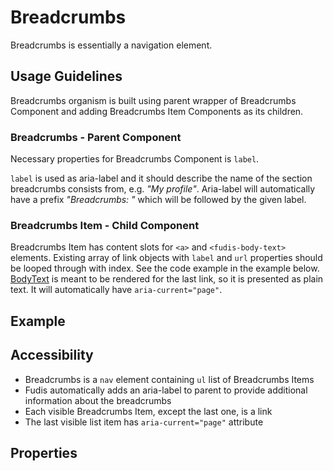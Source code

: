 

<Meta title="Components/Breadcrumbs" />

# Breadcrumbs

Breadcrumbs is essentially a navigation element.

## Usage Guidelines

Breadcrumbs organism is built using parent wrapper of Breadcrumbs Component and adding Breadcrumbs Item Components as its children.

### Breadcrumbs - Parent Component

Necessary properties for Breadcrumbs Component is `label`.

`label` is used as aria-label and it should describe the name of the section breadcrumbs consists from, e.g. _"My profile"_. Aria-label will automatically have a prefix _"Breadcrumbs: "_ which will be followed by the given label.

### Breadcrumbs Item - Child Component

Breadcrumbs Item has content slots for `<a>` and `<fudis-body-text>` elements. Existing array of link objects with `label` and `url` properties should be looped through with index. See the code example in the example below.
[BodyText](/docs/components-typography-body-text--documentation) is meant to be rendered for the last link, so it is presented as plain text. It will automatically have `aria-current="page"`.

## Example

<Canvas of={BreadcrumbsStories.Example}></Canvas>

## Accessibility

- Breadcrumbs is a `nav` element containing `ul` list of Breadcrumbs Items
- Fudis automatically adds an aria-label to parent to provide additional information about the breadcrumbs
- Each visible Breadcrumbs Item, except the last one, is a link
- The last visible list item has `aria-current="page"` attribute

## Properties

<ArgTypes of={BreadcrumbsComponent} />
